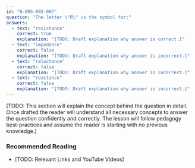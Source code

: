 ```yaml
---
id: "B-005-002-007"
question: "The letter \"R\" is the symbol for:"
answers:
  - text: "resistance"
    correct: true
    explanation: "[TODO: Draft explanation why answer is correct.]"
  - text: "impedance"
    correct: false
    explanation: "[TODO: Draft explanation why answer is incorrect.]"
  - text: "reluctance"
    correct: false
    explanation: "[TODO: Draft explanation why answer is incorrect.]"
  - text: "reactance"
    correct: false
    explanation: "[TODO: Draft explanation why answer is incorrect.]"
---
```


[TODO: This section will explain the concept behind the question in detail. Once drafted the reader will understand all necessary concepts to answer the question confidently and correctly. The lesson will follow pedagogy best-practices and assume the reader is starting with no previous knowledge.]

### Recommended Reading

- [TODO: Relevant Links and YouTube Videos]
